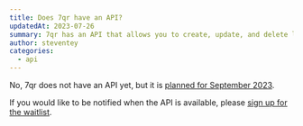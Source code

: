 ```yaml
---
title: Does 7qr have an API?
updatedAt: 2023-07-26
summary: 7qr has an API that allows you to create, update, and delete links programmatically.
author: steventey
categories:
  - api
---
```


No, 7qr does not have an API yet, but it is [planned for September 2023](https://github.com/steven-tey/dub/issues/73#issuecomment-1638409034).

If you would like to be notified when the API is available, please [sign up for the waitlist](https://tally.so/r/wdN50V).
